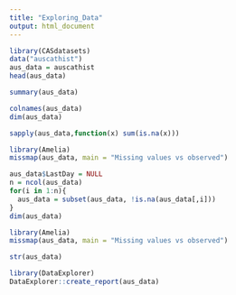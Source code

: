 ```yaml
---
title: "Exploring_Data"
output: html_document
---
```


```r
library(CASdatasets)
data("auscathist")
aus_data = auscathist
head(aus_data)
```

```r
summary(aus_data)
```

```r
colnames(aus_data)
dim(aus_data)
```

```r
sapply(aus_data,function(x) sum(is.na(x)))
```

```r
library(Amelia)
missmap(aus_data, main = "Missing values vs observed")
```

```r
aus_data$LastDay = NULL
n = ncol(aus_data)
for(i in 1:n){
  aus_data = subset(aus_data, !is.na(aus_data[,i]))
}
dim(aus_data)
```

```r
library(Amelia)
missmap(aus_data, main = "Missing values vs observed")
```
```r
str(aus_data)
```
```r
library(DataExplorer)
DataExplorer::create_report(aus_data)
```

